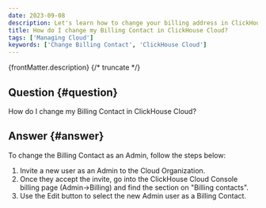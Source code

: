 ```yaml
---
date: 2023-09-08
description: Let's learn how to change your billing address in ClickHouse Cloud.
title: How do I change my Billing Contact in ClickHouse Cloud?
tags: ['Managing Cloud']
keywords: ['Change Billing Contact', 'ClickHouse Cloud']
---
```


{frontMatter.description}
{/* truncate */}

## Question {#question}

How do I change my Billing Contact in ClickHouse Cloud?

## Answer {#answer}

To change the Billing Contact as an Admin, follow the steps below:

1. Invite a new user as an Admin to the Cloud Organization.
2. Once they accept the invite, go into the ClickHouse Cloud Console billing page (Admin->Billing) and find the section on "Billing contacts".
3. Use the Edit button to select the new Admin user as a Billing Contact.